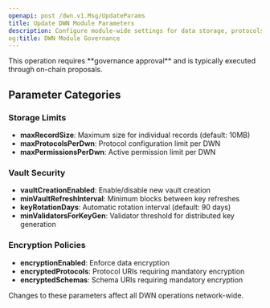 ```yaml
---
openapi: post /dwn.v1.Msg/UpdateParams
title: Update DWN Module Parameters
description: Configure module-wide settings for data storage, protocols, and security policies
og:title: DWN Module Governance
---
```


<Warning>
  This operation requires **governance approval** and is typically executed through on-chain proposals.
</Warning>

## Parameter Categories

### Storage Limits
- **maxRecordSize**: Maximum size for individual records (default: 10MB)
- **maxProtocolsPerDwn**: Protocol configuration limit per DWN
- **maxPermissionsPerDwn**: Active permission limit per DWN

### Vault Security
- **vaultCreationEnabled**: Enable/disable new vault creation
- **minVaultRefreshInterval**: Minimum blocks between key refreshes
- **keyRotationDays**: Automatic rotation interval (default: 90 days)
- **minValidatorsForKeyGen**: Validator threshold for distributed key generation

### Encryption Policies
- **encryptionEnabled**: Enforce data encryption
- **encryptedProtocols**: Protocol URIs requiring mandatory encryption
- **encryptedSchemas**: Schema URIs requiring mandatory encryption

<Note>
  Changes to these parameters affect all DWN operations network-wide.
</Note>
